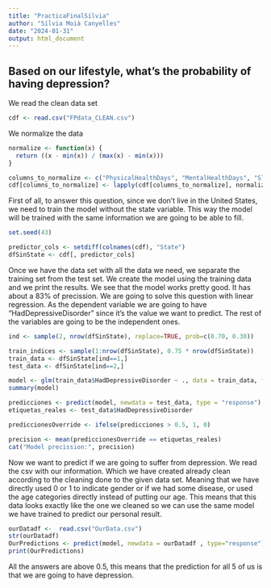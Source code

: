---
title: "PracticaFinalSílvia"
author: "Sílvia Moià Canyelles"
date: "2024-01-31"
output: html_document
---
## Based on our lifestyle, what’s the probability of having depression?
We read the clean data set
```{r}
cdf <- read.csv("FPdata_CLEAN.csv")
```
We normalize the data
```{r}
normalize <- function(x) {
  return ((x - min(x)) / (max(x) - min(x)))
}

columns_to_normalize <- c("PhysicalHealthDays", "MentalHealthDays", "SleepHours")
cdf[columns_to_normalize] <- lapply(cdf[columns_to_normalize], normalize)

```

First of all, to answer this question, since we don't live in the United States, we need to train the model without the state variable. This way the model will be trained with the same information we are going to be able to fill.
```{r}
set.seed(43)

predictor_cols <- setdiff(colnames(cdf), "State")
dfSinState <- cdf[, predictor_cols]
```
Once we have the data set with all the data we need, we separate the training set from the test set. We create the model using the training data and we print the results. We see that the model works pretty good. It has about a 83% of precission.
We are going to solve this question with linear regression. As the dependent variable we are going to have "HadDepressiveDisorder" since it's the value we want to predict. The rest of the variables are going to be the independent ones.
```{r}
ind <- sample(2, nrow(dfSinState), replace=TRUE, prob=c(0.70, 0.30))

train_indices <- sample(1:nrow(dfSinState), 0.75 * nrow(dfSinState))
train_data <- dfSinState[ind==1,]
test_data <- dfSinState[ind==2,]

model <- glm(train_data$HadDepressiveDisorder ~ ., data = train_data, family=binomial(link=logit))
summary(model)

predicciones <- predict(model, newdata = test_data, type = "response")
etiquetas_reales <- test_data$HadDepressiveDisorder

prediccionesOverride <- ifelse(predicciones > 0.5, 1, 0)

precision <- mean(prediccionesOverride == etiquetas_reales)
cat("Model precission:", precision)
```
Now we want to predict if we are going to suffer from depression. We read the csv with our information. Which we have created already clean according to the cleaning done to the given data set. Meaning that we have directly used 0 or 1 to indicate gender or if we had some disease, or used the age categories directly instead of putting our age. This means that this data looks exactly like the one we cleaned so we can use the same model we have trained to predict our personal result.
```{r}
ourDatadf <-  read.csv("OurData.csv")
str(ourDatadf)
OurPredictions <- predict(model, newdata = ourDatadf , type="response")
print(OurPredictions)
```
All the answers are above 0.5, this means that the prediction for all 5 of us is that we are going to have depression.